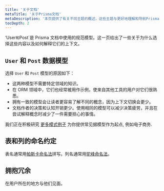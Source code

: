 ```yaml
---
title: '关于文档'
metaTitle: '关于Prisma文档'
metaDescription: '本页提供了有关不同主题的概述，这些主题与更好地理解和导航Prisma文档相关。'
tocDepth: 2
---
```


<TopBlock>

‘User`和`Post`是 Prisma 文档中使用的规范模型。这一页给出了一些关于为什么选择这些内容以及如何解释它们的上下文。

</TopBlock>

## `User` 和 `Post` 数据模型

选择 `User` 和 `Post` 模型的原因如下：

- 这两种模型不需要特定领域的知识。
- 在 ORM 领域中，它们也经常被用作示例，使来自其他工具的用户对它们很熟悉。
- 拥有一致的模型会让读者更容易了解不同的概念，因为上下文切换会更少。
- 文档作者的决策和认知开销更少。使用相同的模型可以减少决策疲劳，并且在尝试解释概念时减少了一件需要担心的事情。

我们正在积极研究 [更多模式例子](https://github.com/prisma/docs/issues/1626) 为你提供常见据模型作为起点, 例如电子商务.

## 表和列的命名约定

表名通常用[帕斯卡命名法]()拼写。列名通常用[驼峰命名法]()。

## 拥抱冗余

在用户所在的地方与他们见面。
